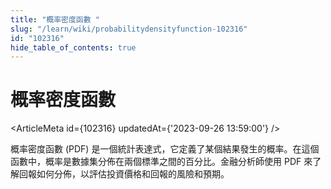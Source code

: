 ```yaml
---
title: "概率密度函數 "
slug: "/learn/wiki/probabilitydensityfunction-102316"
id: "102316"
hide_table_of_contents: true
---
```



# 概率密度函數 

<ArticleMeta id={102316} updatedAt={'2023-09-26 13:59:00'} />
<div className='border-solid border-b border-t-0 my-4 border-[var(--ifm-color-gray-300)]' />

概率密度函數 (PDF) 是一個統計表達式，它定義了某個結果發生的概率。在這個函數中，概率是數據集分佈在兩個標準之間的百分比。金融分析師使用 PDF 來了解回報如何分佈，以評估投資價格和回報的風險和預期。
